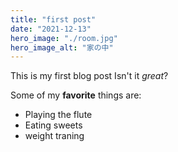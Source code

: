 ```yaml
---
title: "first post"
date: "2021-12-13"
hero_image: "./room.jpg"
hero_image_alt: "家の中"
---
```


This is my first blog post Isn't it *great*?

Some of my **favorite** things are:
* Playing the flute
* Eating sweets
* weight traning